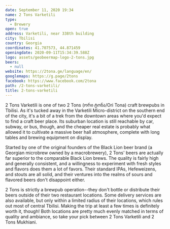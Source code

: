 ```yaml
---
date: September 11, 2020 19:34
name: 2 Tons Varketili
type:
  - Brewery
open: true
address: Varketili, near 338th building
city: Tbilisi
country: Georgia
coordinates: 41.707573, 44.871459
openingdate: 2020-09-11T15:34:39.588Z
logo: assets/geobeermap-logo-2-tons.jpg
beers:
  - null
website: https://2tona.ge/language/en/
googlemaps: https://g.page/2tons
facebook: https://www.facebook.com/2tona
path: /2-tons-varketili/
title: 2-tons-varketili
---
```

2 Tons Varketili is one of two 2 Tons (ორი ტონა/Ori Tona) craft brewpubs in Tbilisi. As it's tucked away in the Varketili Micro-district on the southern end of the city, it's a bit of a trek from the downtown areas where you'd expect to find a craft beer place. Its suburban location is still reachable by car, subway, or bus, though, and the cheaper real estate is probably what allowed it to cultivate a massive beer hall atmosphere, complete with long tables and brewing equipment on display.

Started by one of the original founders of the Black Lion beer brand (a Georgian microbrew owned by a macrobrewery), 2 Tons' beers are actually far superior to the comparable Black Lion brews. The quality is fairly high and generally consistent, and a willingness to experiment with fresh styles and flavors does them a lot of favors. Their standard IPAs, Hefeweizens, and stouts are all solid, and their ventures into the realms of sours and flavored beers don't disappoint either. 

2 Tons is strictly a brewpub operation--they don't bottle or distribute their beers outside of their two restaurant locations. Some delivery services are also available, but only within a limited radius of their locations, which rules out most of central Tbilisi. Making the trip at least a few times is definitely worth it, though! Both locations are pretty much evenly matched in terms of quality and ambiance, so take your pick between 2 Tons Varketili and 2 Tons Mukhiani. 